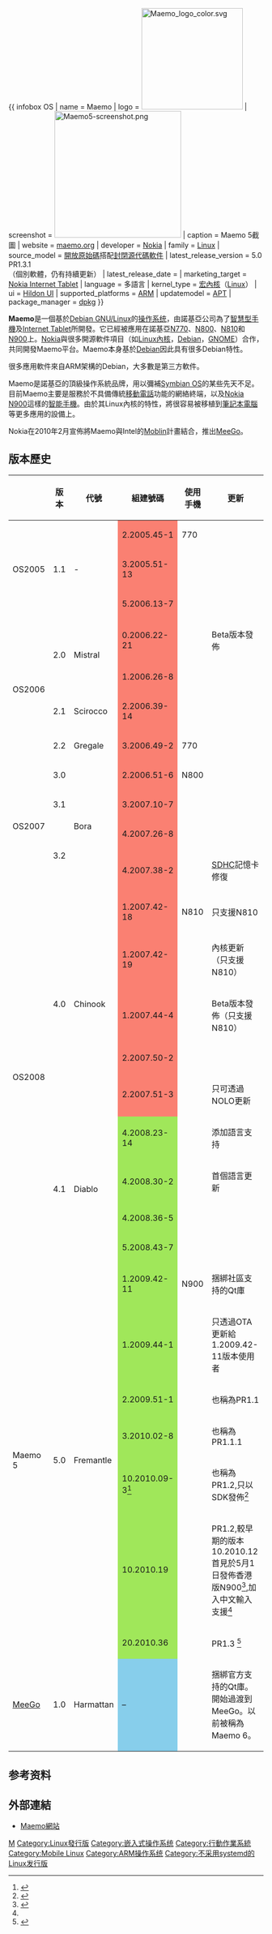 {{noteTA|G1=IT}}
{{ infobox OS
| name = Maemo
| logo = [[File:Maemo_logo_color.svg|200px]]
| screenshot = [[File:Maemo5-screenshot.png|250px]]
| caption = Maemo 5截圖
| website = [http://www.maemo.org/ maemo.org]
| developer = [[Nokia|Nokia]]
| family = [[Linux|Linux]]
| source_model = [[開放原始碼|開放原始碼]]搭配[[封閉源代碼|封閉源代碼軟件]]
| latest_release_version = 5.0 PR1.3.1<br/>（個別軟體，仍有持續更新）
| latest_release_date = {{release date|2011|11|01}}
| marketing_target = [[Nokia_Internet_Tablet|Nokia Internet Tablet]]
| language = 多語言
| kernel_type = [[宏內核|宏內核]]（[[Linux內核|Linux]]）
| ui = [[Hildon|Hildon UI]]
| supported_platforms = [[ARM|ARM]]
| updatemodel = [[APT|APT]]
| package_manager = [[dpkg|dpkg]]
}}

'''Maemo'''是一個基於[[Debian_GNU/Linux|Debian GNU/Linux]]的[[操作系统|操作系统]]，由諾基亞公司為了[[智慧型手機|智慧型手機]]及[[Internet_Tablet|Internet Tablet]]所開發。它已經被應用在諾基亞[[諾基亞770網絡終端|N770]]、[[諾基亞N800|N800]]、[[Nokia_N810|N810]]和[[Nokia_N900|N900]]上。[[Nokia|Nokia]]與很多開源軟件項目（如[[Linux內核|Linux內核]]，[[Debian|Debian]]，[[GNOME|GNOME]]）合作，共同開發Maemo平台。Maemo本身基於[[Debian|Debian]]因此具有很多Debian特性。

很多應用軟件來自ARM架構的Debian，大多數是第三方軟件。

Maemo是諾基亞的頂級操作系統品牌，用以彌補[[Symbian_OS|Symbian OS]]的某些先天不足。目前Maemo主要是服務於不具備傳統[[移動電話|移動電話]]功能的網絡終端，以及[[Nokia_N900|Nokia N900]]這樣的[[智能手機|智能手機]]。由於其Linux內核的特性，將很容易被移植到[[筆記本電腦|筆記本電腦]]等更多應用的設備上。

Nokia在2010年2月宣佈將Maemo與Intel的[[Moblin_project|Moblin]]計畫結合，推出[[MeeGo|MeeGo]]。

== 版本歷史 ==
{| class="wikitable" style="width:100%;"
|-
!  !! 版本 !! 代號 !! 組建號碼 !! 使用手機 !! 更新
|-
! rowspan="3" | OS2005
| rowspan="3" | 1.1
| rowspan="3" | -
| style="background:salmon;" | 2.2005.45-1
| 770
|
|-
| style="background:salmon;" | 3.2005.51-13
|
|
|-
| style="background:salmon;" | 5.2006.13-7
|
|
|-
! rowspan="4" | OS2006
| rowspan="2" | 2.0
| rowspan="2" | Mistral
| style="background:salmon;" | 0.2006.22-21
|
| Beta版本發佈
|-
| style="background:salmon;" | 1.2006.26-8
|
|
|-
| 2.1
| Scirocco
| style="background:salmon;" | 2.2006.39-14
|
|
|-
| 2.2
| Gregale
| style="background:salmon;" | 3.2006.49-2
| 770
|-
! rowspan="4" | OS2007
| 3.0
| rowspan="4" | Bora
| style="background:salmon;" | 2.2006.51-6
| N800
|
|-
| 3.1
| style="background:salmon;" | 3.2007.10-7
|
|
|-
| rowspan="2" | 3.2
| style="background:salmon;" | 4.2007.26-8
|
|
|-
| style="background:salmon;" | 4.2007.38-2
|
| [[SDHC|SDHC]]記憶卡修復
|-
! rowspan="9" | OS2008
| rowspan="5" | 4.0
| rowspan="5" | Chinook
| style="background:salmon;" | 1.2007.42-18
| N810
| 只支援N810
|-
| style="background:salmon;" | 1.2007.42-19
|
| 內核更新（只支援N810）
|-
| style="background:salmon;" | 1.2007.44-4
|
| Beta版本發佈（只支援N810）
|-
| style="background:salmon;" | 2.2007.50-2
|
|
|-
| style="background:salmon;" | 2.2007.51-3
|
| 只可透過NOLO更新
|-
| rowspan="4" | 4.1
| rowspan="4" | Diablo
| style="background:#a0e75a;" | 4.2008.23-14
|
| 添加語言支持
|-
| style="background:#a0e75a;" | 4.2008.30-2
|
| 首個語言更新
|-
| style="background:#a0e75a;" | 4.2008.36-5
|
|
|-
| style="background:#a0e75a;" | 5.2008.43-7
|
|
|-
! rowspan="7" | Maemo 5
| rowspan="7" | 5.0
| rowspan="7" | Fremantle
| style="background:#a0e75a;" | 1.2009.42-11
| N900
| 捆綁社區支持的Qt庫
|-
| style="background:#a0e75a;" | 1.2009.44-1
|
| 只透過OTA更新給1.2009.42-11版本使用者
|-
| style="background:#a0e75a;" | 2.2009.51-1
|
| 也稱為PR1.1
|-
| style="background:#a0e75a;" | 3.2010.02-8
|
| 也稱為PR1.1.1
|-
| style="background:#A0E75A;" | 10.2010.09-3<ref>{{cite web |url=http://www.forum.nokia.com/info/sw.nokia.com/id/c05693a1-265c-4c7f-a389-fc227db4c465/Maemo_5_SDK.html |title=存档副本 |accessdate=2010-05-11 |deadurl=yes |archiveurl=https://web.archive.org/web/20091009003002/http://www.forum.nokia.com/info/sw.nokia.com/id/c05693a1-265c-4c7f-a389-fc227db4c465/Maemo_5_SDK.html |archivedate=2009-10-09 }}</ref>
|
| 也稱為PR1.2,只以SDK發佈<ref name="#1">{{Cite web |url=http://wiki.maemo.org/Maemo_5/PR1.2 |title=存档副本 |accessdate=2010-05-11 |archive-date=2020-10-03 |archive-url=https://web.archive.org/web/20201003040816/http://wiki.maemo.org/Maemo_5/PR1.2 |dead-url=no }}</ref>
|-
| style="background:#A0E75A;" | 10.2010.19
|
| PR1.2,較早期的版本10.2010.12首見於5月1日發佈香港版N900<ref>{{cite web |url=http://maemocentral.com/2010/04/30/the-n900-with-pr-1-2-launches-in-hong-kong-with-an-awesome-promo-video/ |title=存档副本 |accessdate=2010-07-14 |deadurl=yes |archiveurl=https://archive.is/20120710120208/http://maemocentral.com/2010/04/30/the-n900-with-pr-1-2-launches-in-hong-kong-with-an-awesome-promo-video/ |archivedate=2012-07-10 }}</ref>,加入中文輸入支援<ref name="#1"/>
|-
| style="background:#A0E75A;" | 20.2010.36
|
| PR1.3 <ref>{{Cite web |url=http://wiki.maemo.org/Maemo_5/PR1.3 |title=存档副本 |accessdate=2011-03-14 |archive-date=2020-09-28 |archive-url=https://web.archive.org/web/20200928125451/https://wiki.maemo.org/Maemo_5/PR1.3 |dead-url=no }}</ref>
|-
! [[MeeGo|MeeGo]]
| 1.0
| Harmattan
| style="background:skyBlue;" | –
|
| 捆綁官方支持的Qt庫。開始過渡到MeeGo。以前被稱為Maemo 6。
|}

==参考资料==
{{reflist}}

== 外部連結 ==
* [http://maemo.org Maemo網站] {{Wayback|url=http://maemo.org/ |date=20121123114615 }}

{{Nokia phones}}
{{智能手機操作系統}}

[[Category:諾基亞|M]]
[[Category:Linux發行版|Category:Linux發行版]]
[[Category:嵌入式操作系统|Category:嵌入式操作系统]]
[[Category:行動作業系統|Category:行動作業系統]]
[[Category:Mobile_Linux|Category:Mobile Linux]]
[[Category:ARM操作系统|Category:ARM操作系统]]
[[Category:不采用systemd的Linux发行版|Category:不采用systemd的Linux发行版]]